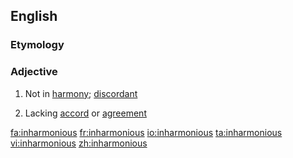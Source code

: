 ==English==

===Etymology===
{{prefix|in|harmonious}}

===Adjective===
{{en-adj}}

#{{music}} Not in [[harmony]]; [[discordant]]
# Lacking [[accord]] or [[agreement]]

[[fa:inharmonious]]
[[fr:inharmonious]]
[[io:inharmonious]]
[[ta:inharmonious]]
[[vi:inharmonious]]
[[zh:inharmonious]]